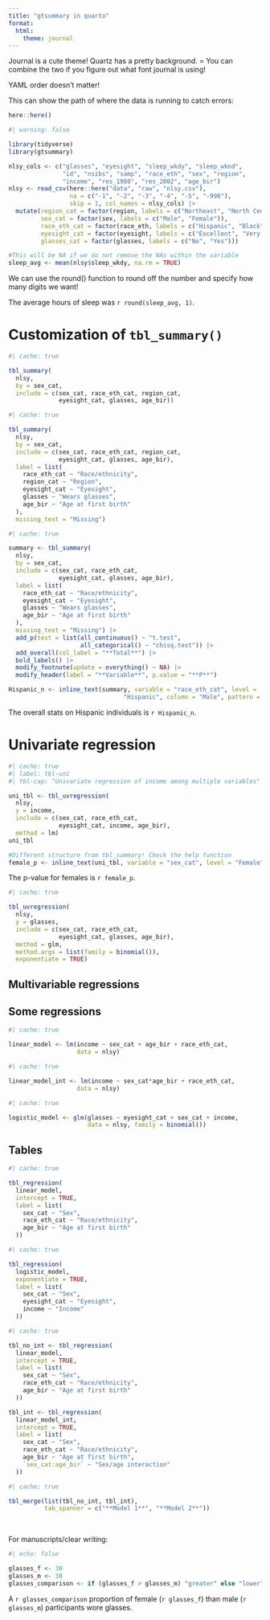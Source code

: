 ```yaml
---
title: "gtsummary in quarto"
format:
  html:
    theme: journal
---
```



Journal is a cute theme! Quartz has a pretty background. = You can combine the two if you figure out what font journal is using!

YAML order doesn't matter!

This can show the path of where the data is running to catch errors:
```r
here::here()
```


```r
#| warning: false

library(tidyverse)
library(gtsummary)

nlsy_cols <- c("glasses", "eyesight", "sleep_wkdy", "sleep_wknd", 
               "id", "nsibs", "samp", "race_eth", "sex", "region", 
               "income", "res_1980", "res_2002", "age_bir")
nlsy <- read_csv(here::here("data", "raw", "nlsy.csv"), 
                 na = c("-1", "-2", "-3", "-4", "-5", "-998"),
                 skip = 1, col_names = nlsy_cols) |> 
  mutate(region_cat = factor(region, labels = c("Northeast", "North Central", "South", "West")),
         sex_cat = factor(sex, labels = c("Male", "Female")),
         race_eth_cat = factor(race_eth, labels = c("Hispanic", "Black", "Non-Black, Non-Hispanic")),
         eyesight_cat = factor(eyesight, labels = c("Excellent", "Very good", "Good", "Fair", "Poor")),
         glasses_cat = factor(glasses, labels = c("No", "Yes"))) 
```
```r
#This will be NA if we do not remove the NAs within the variable
sleep_avg <- mean(nlsy$sleep_wkdy, na.rm = TRUE)
```

We can use the round() function to round off the number and specify how many digits we want! 

The average hours of sleep was `r round(sleep_avg, 1)`.

# Customization of `tbl_summary()`

```r
#| cache: true

tbl_summary(
  nlsy,
  by = sex_cat,
  include = c(sex_cat, race_eth_cat, region_cat,
              eyesight_cat, glasses, age_bir))
```

```r
#| cache: true

tbl_summary(
  nlsy,
  by = sex_cat,
  include = c(sex_cat, race_eth_cat, region_cat,
              eyesight_cat, glasses, age_bir),
  label = list(
    race_eth_cat ~ "Race/ethnicity",
    region_cat ~ "Region",
    eyesight_cat ~ "Eyesight",
    glasses ~ "Wears glasses",
    age_bir ~ "Age at first birth"
  ),
  missing_text = "Missing")
```

```r
#| cache: true

summary <- tbl_summary(
  nlsy,
  by = sex_cat,
  include = c(sex_cat, race_eth_cat,
              eyesight_cat, glasses, age_bir),
  label = list(
    race_eth_cat ~ "Race/ethnicity",
    eyesight_cat ~ "Eyesight",
    glasses ~ "Wears glasses",
    age_bir ~ "Age at first birth"
  ),
  missing_text = "Missing") |> 
  add_p(test = list(all_continuous() ~ "t.test", 
                    all_categorical() ~ "chisq.test")) |> 
  add_overall(col_label = "**Total**") |> 
  bold_labels() |> 
  modify_footnote(update = everything() ~ NA) |> 
  modify_header(label = "**Variable**", p.value = "**P**")

Hispanic_n <- inline_text(summary, variable = "race_eth_cat", level =
								"Hispanic", column = "Male", pattern = "{n}/{N} ({p}%)")

```

The overall stats on Hispanic individuals is `r Hispanic_n`.

# Univariate regression

```r
#| cache: true
#| label: tbl-uni
#| tbl-cap: "Univariate regression of income among multiple variables"

uni_tbl <- tbl_uvregression(
  nlsy, 
  y = income,
  include = c(sex_cat, race_eth_cat,
              eyesight_cat, income, age_bir),
  method = lm)
uni_tbl

#Different structure from tbl_summary! Check the help function
female_p <- inline_text(uni_tbl, variable = "sex_cat", level = "Female", pattern = "{p.value}")

```

The p-value for females is `r female_p`.

```r
#| cache: true

tbl_uvregression(
  nlsy, 
  y = glasses,
  include = c(sex_cat, race_eth_cat,
              eyesight_cat, glasses, age_bir),
  method = glm,
  method.args = list(family = binomial()),
  exponentiate = TRUE)
```

## Multivariable regressions

## Some regressions

```r
#| cache: true

linear_model <- lm(income ~ sex_cat + age_bir + race_eth_cat, 
                   data = nlsy)
```

```r
#| cache: true

linear_model_int <- lm(income ~ sex_cat*age_bir + race_eth_cat, 
                   data = nlsy)
```

```r
#| cache: true

logistic_model <- glm(glasses ~ eyesight_cat + sex_cat + income, 
                      data = nlsy, family = binomial())
```

## Tables

```r
#| cache: true

tbl_regression(
  linear_model, 
  intercept = TRUE,
  label = list(
    sex_cat ~ "Sex",
    race_eth_cat ~ "Race/ethnicity",
    age_bir ~ "Age at first birth"
  ))
```

```r
#| cache: true

tbl_regression(
  logistic_model, 
  exponentiate = TRUE,
  label = list(
    sex_cat ~ "Sex",
    eyesight_cat ~ "Eyesight",
    income ~ "Income"
  ))
```

```r
#| cache: true

tbl_no_int <- tbl_regression(
  linear_model, 
  intercept = TRUE,
  label = list(
    sex_cat ~ "Sex",
    race_eth_cat ~ "Race/ethnicity",
    age_bir ~ "Age at first birth"
  ))

tbl_int <- tbl_regression(
  linear_model_int, 
  intercept = TRUE,
  label = list(
    sex_cat ~ "Sex",
    race_eth_cat ~ "Race/ethnicity",
    age_bir ~ "Age at first birth",
    `sex_cat:age_bir` ~ "Sex/age interaction"
  ))
```

```r
#| cache: true

tbl_merge(list(tbl_no_int, tbl_int), 
          tab_spanner = c("**Model 1**", "**Model 2**"))
```

</br>

For manuscripts/clear writing:
```r
#| echo: false

glasses_f <- 30
glasses_m <- 38
glasses_comparison <- if (glasses_f > glasses_m) "greater" else "lower"
```

A `r glasses_comparison` proportion of female (`r glasses_f`) than male (`r glasses_m`) participants wore glasses.
